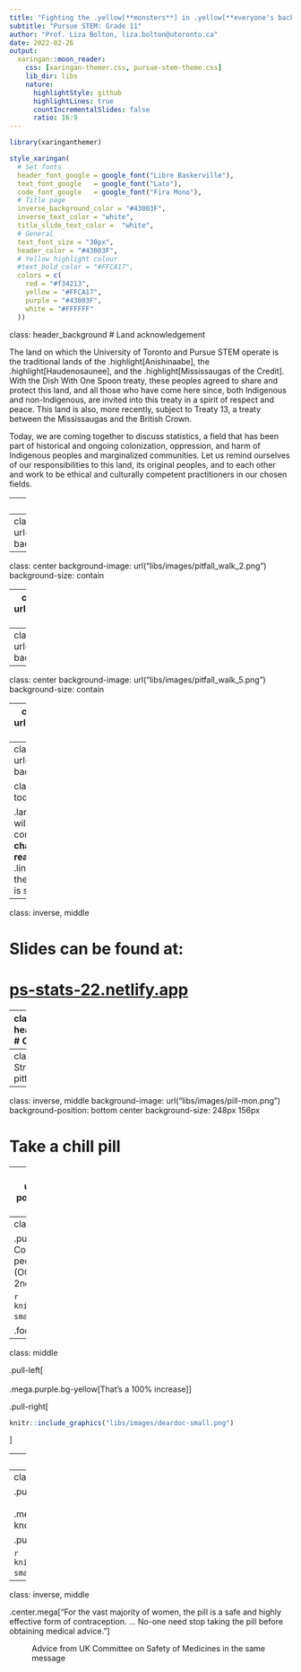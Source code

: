 ```yaml
---
title: "Fighting the .yellow[**monsters**] in .yellow[**everyone's backyards**]"
subtitle: "Pursue STEM: Grade 11"
author: "Prof. Liza Bolton, liza.bolton@utoronto.ca"
date: 2022-02-26
output:
  xaringan::moon_reader:
    css: [xaringan-themer.css, pursue-stem-theme.css]
    lib_dir: libs
    nature:
      highlightStyle: github
      highlightLines: true
      countIncrementalSlides: false
      ratio: 16:9
---
```


```r
library(xaringanthemer)

style_xaringan(
  # Set fonts
  header_font_google = google_font("Libre Baskerville"),
  text_font_google   = google_font("Lato"),
  code_font_google   = google_font("Fira Mono"),
  # Title page
  inverse_background_color = "#43003F",
  inverse_text_color = "white",
  title_slide_text_color =  "white",
  # General
  text_font_size = "30px",
  header_color = "#43003F",
  # Yellow highlight colour
  #text_bold_color = "#FFCA17",
  colors = c(
    red = "#f34213",
    yellow = "#FFCA17",
    purple = "#43003F",
    white = "#FFFFFF"
  ))

```

class: header_background
# Land acknowledgement

The land on which the University of Toronto and Pursue STEM operate is the traditional lands of the .highlight[Anishinaabe], the .highlight[Haudenosaunee], and the .highlight[Mississaugas of the Credit]. With the Dish With One Spoon treaty, these peoples agreed to share and protect this land, and all those who have come here since, both Indigenous and non-Indigenous, are invited into this treaty in a spirit of respect and peace. This land is also, more recently, subject to Treaty 13, a treaty between the Mississaugas and the British Crown.

Today, we are coming together to discuss statistics, a field that has been part of historical and ongoing colonization, oppression, and harm of Indigenous peoples and marginalized communities. Let us remind ourselves of our responsibilities to this land, its original peoples, and to each other and work to be ethical and culturally competent practitioners in our chosen fields.

---
class: inverse, middle, center

# .yellow[“]The best thing about being a <br>.yellow[statistician]<br> is that you get to play in<br> .yellow[everyone's backyard]..yellow[”]

## ~John Tukey

---
class: center
background-image: url("libs/images/pitfall_walk_1.png")
background-size: contain

---
class: center
background-image: url("libs/images/pitfall_walk_2.png")
background-size: contain


---
class: center
background-image: url("libs/images/pitfall_walk_3.png")
background-size: contain


---
class: center
background-image: url("libs/images/pitfall_walk_4.png")
background-size: contain


---
class: center
background-image: url("libs/images/pitfall_walk_5.png")
background-size: contain


---
class: center
background-image: url("libs/images/pitfall_walk_6.png")
background-size: contain


---
class: center
background-image: url("libs/images/pitfall_walk_7.png")
background-size: contain


class: header_background
# Plan for today

.large[
By the end of this session, you will be able to:
- Describe some common __statistical reasoning challenges__ (.liner["__pitfalls__"]). 
- Give __real-world examples__ of the .liner["__monsters__"] created in/through these pitfalls
- Love stats because it is so much fun (and very useful)
]

---
class: inverse, middle

# Slides can be found at:
# [ps-stats-22.netlify.app](https://ps-stats-22.netlify.app/)

---
class: header_background
# Content warning

.large[
Some of the stories today will talk briefly about abortion and sudden unexplained death in infancy (SUDI). 

If at any time you feel uncomfortable or would like any support, please message Ethan, Daniela or myself. It is always okay to take a step away if you need it.
]

---
class: inverse
# Structure of each pitfall
```r
knitr::include_graphics("libs/images/structure.png")
```


---
class: inverse, middle
background-image: url("libs/images/pill-mon.png")
background-position: bottom center
background-size: 248px 156px

# Take a chill pill


---
background-image: url("libs/images/story.png")
background-position: top left
background-size: 70px 70px
layout: true
---
class: middle

.pull-left.large[
In October 1995 the UK Committee on Safety of Medicines announced people taking 3rd generation oral contraceptive (OC) pills had double the risk of blood clots of 2nd generation OCs.]
.pull-right[

```r
knitr::include_graphics("libs/images/deardoc-small.png")
```
]

.footnote.purple[_Pitfall 1_]

---
class: middle

.pull-left[
<br>
<br>
.mega.purple.bg-yellow[That’s a 100% increase]
]

.pull-right[

```r
knitr::include_graphics("libs/images/deardoc-small.png")
```
]

---
class: middle, centre

```r
knitr::include_graphics("libs/images/pill-paper-2.png")
```


---
class: middle

.pull-left[
<br>
<br>
.mega.purple.bg-yellow[OCs were already known to increase risk of blood clots.]
]

.pull-right[

```r
knitr::include_graphics("libs/images/clot-small.png")
```
]




---
class: inverse, middle

.center.mega[“For the vast majority of women, the pill is a safe and highly effective form of contraception. … No-one need stop taking the pill before obtaining medical advice.”]

~ Advice from UK Committee on Safety of Medicines in the same message


